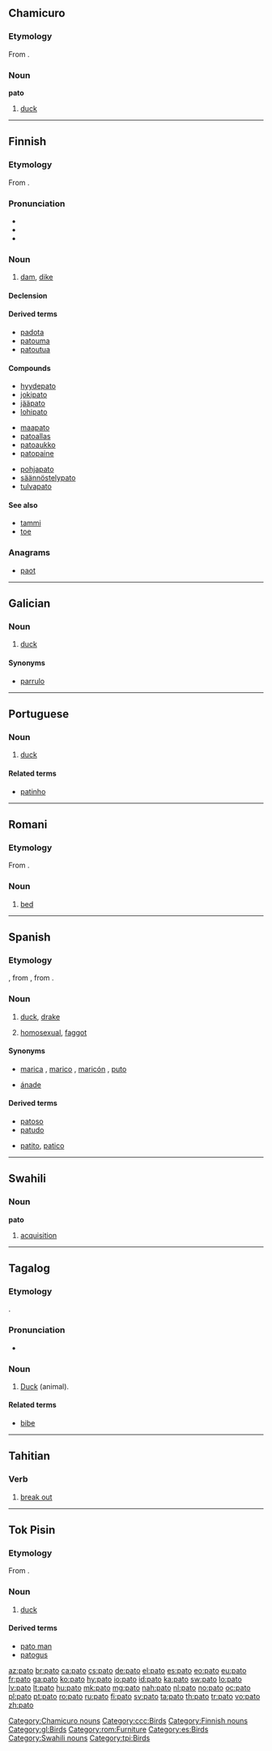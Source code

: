 {{also|pāto}}
==Chamicuro==

===Etymology===
From {{etyl|es|ccc}} {{term|pato|lang=es}}.

===Noun===
'''pato'''

# [[duck]]

[[Category:Chamicuro nouns]]
[[Category:ccc:Birds]]

----

==Finnish==
{{wikipedia|lang=fi}}

===Etymology===
From {{proto|Finno-Ugric|paδɜ|lang=fi}}.

===Pronunciation===
* {{IPA|lang=fi|[ˈpɑto]}}
* {{rhymes|ɑto|lang=fi}}
* {{hyphenation|pa|to}}

===Noun===
{{fi-noun}}

# [[dam]], [[dike]]

====Declension====
{{fi-decl-valo|pa|t|d}}

====Derived terms====
* [[padota]]
* [[patouma]]
* [[patoutua]]

====Compounds====
{{rel-top3|compounds}}
* [[hyydepato]]
* [[jokipato]]
* [[jääpato]]
* [[lohipato]]
{{rel-mid3}}
* [[maapato]]
* [[patoallas]]
* [[patoaukko]]
* [[patopaine]]
{{rel-mid3}}
* [[pohjapato]]
* [[säännöstelypato]]
* [[tulvapato]]
{{rel-bottom}}

====See also====
* [[tammi]]
* [[toe]]

===Anagrams===
* [[paot#Finnish|paot]]

[[Category:Finnish nouns]]

----

==Galician==

===Noun===
{{gl-noun|m}}

# [[duck]]

====Synonyms====
* [[parrulo]]

[[Category:gl:Birds]]

----

==Portuguese==

===Noun===
{{pt-noun|m|f=pata}}

# [[duck]]

====Related terms====
* [[patinho#Portuguese|patinho]]

----

==Romani==

===Etymology===
From {{etyl|ro|rom}} {{term|pat||bed|lang=ro}}.

===Noun===
{{rom-noun|pat|m|o|ura}}

# [[bed]]

[[Category:rom:Furniture]]

----

==Spanish==

===Etymology===
{{etyl|xaa|es}} {{term||tr=páṭṭ|sc=Arab|lang=xaa}}, from {{etyl|ar|es}} {{term|بط|tr=baṭṭ||duck|sc=Arab|lang=ar}}, from {{etyl|fa|es}} {{term|بت|tr=bat, duck|sc=fa-Arab|lang=fa}}.

===Noun===
{{es-noun|m|f=pata}}

# [[duck]], [[drake]]
# {{vulgar|slang|lang=es|Antilles|Nicaragua|Venezuela|Puerto Rico}} [[homosexual]], [[faggot]]

====Synonyms====
* {{sense|homosexual}} [[marica]] {{m}}, [[marico]] {{m}}, [[maricón]] {{m}}, [[puto]] {{m}}
* {{sense|duck}} [[ánade]]

====Derived terms====
* [[patoso]]
* [[patudo]]
* {{sense|diminutives}} [[patito]], [[patico]]

[[Category:es:Birds]]

----

==Swahili==

===Noun===
'''pato'''

# [[acquisition]]

[[Category:Swahili nouns]]

----

==Tagalog==

===Etymology===
{{etyl|es|tl}} {{term|pato|lang=es||duck}}.

===Pronunciation===
* {{IPA|/ˈpaː.tɔ/|lang=tl}}

===Noun===
{{tl-noun}}

# [[duck#English|Duck]] (animal).

====Related terms====
* [[bibe#Tagalog|bibe]]

----

==Tahitian==

===Verb===
{{head|ty|verb}}

# [[break out]]

----

==Tok Pisin==

===Etymology===
From {{etyl|pt|tpi}} {{term|pato|lang=pt}}.

===Noun===
{{head|tpi|noun}}

# [[duck]]

====Derived terms====
* [[pato man]]
* [[patogus]]

[[Category:tpi:Birds]]

[[az:pato]]
[[br:pato]]
[[ca:pato]]
[[cs:pato]]
[[de:pato]]
[[el:pato]]
[[es:pato]]
[[eo:pato]]
[[eu:pato]]
[[fr:pato]]
[[ga:pato]]
[[ko:pato]]
[[hy:pato]]
[[io:pato]]
[[id:pato]]
[[ka:pato]]
[[sw:pato]]
[[lo:pato]]
[[lv:pato]]
[[lt:pato]]
[[hu:pato]]
[[mk:pato]]
[[mg:pato]]
[[nah:pato]]
[[nl:pato]]
[[no:pato]]
[[oc:pato]]
[[pl:pato]]
[[pt:pato]]
[[ro:pato]]
[[ru:pato]]
[[fi:pato]]
[[sv:pato]]
[[ta:pato]]
[[th:pato]]
[[tr:pato]]
[[vo:pato]]
[[zh:pato]]